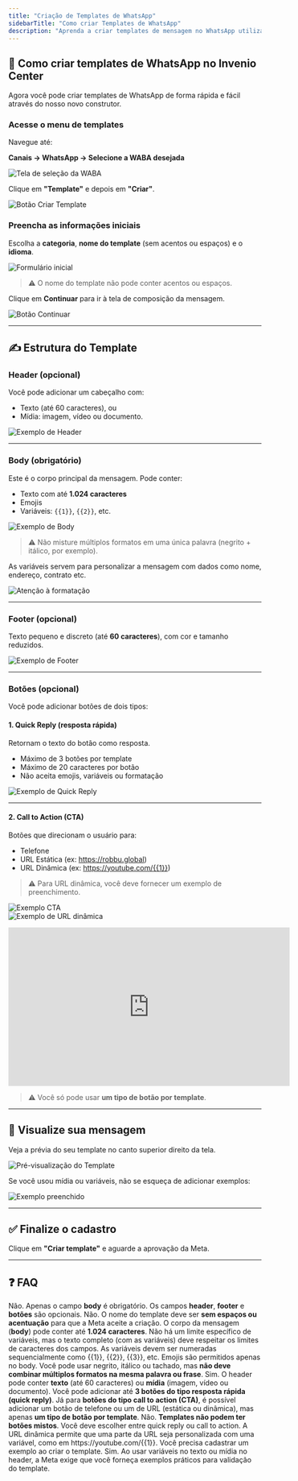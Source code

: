 ```yaml
---
title: "Criação de Templates de WhatsApp"
sidebarTitle: "Como criar Templates de WhatsApp"
description: "Aprenda a criar templates de mensagem no WhatsApp utilizando o Invenio Center e aproveite ao máximo os recursos disponíveis."
---
```


## 📲 Como criar templates de WhatsApp no Invenio Center

Agora você pode criar templates de WhatsApp de forma rápida e fácil através do nosso novo construtor.

### Acesse o menu de templates

Navegue até:

**Canais → WhatsApp → Selecione a WABA desejada**

![Tela de seleção da WABA](/imagem1)

Clique em **"Template"** e depois em **"Criar"**.

![Botão Criar Template](/imagem2)

### Preencha as informações iniciais

Escolha a **categoria**, **nome do template** (sem acentos ou espaços) e o **idioma**.

![Formulário inicial](/imagem3)

> ⚠️ O nome do template não pode conter acentos ou espaços.

Clique em **Continuar** para ir à tela de composição da mensagem.

![Botão Continuar](/imagem4)

---

## ✍️ Estrutura do Template

### Header (opcional)

Você pode adicionar um cabeçalho com:

- Texto (até 60 caracteres), ou
- Mídia: imagem, vídeo ou documento.

![Exemplo de Header](/imagem5)

---

### Body (obrigatório)

Este é o corpo principal da mensagem. Pode conter:

- Texto com até **1.024 caracteres**
- Emojis
- Variáveis: `{{1}}`, `{{2}}`, etc.


![Exemplo de Body](/imagem6)

> ⚠️ Não misture múltiplos formatos em uma única palavra (negrito + itálico, por exemplo).

As variáveis servem para personalizar a mensagem com dados como nome, endereço, contrato etc.

![Atenção à formatação](/imagem7)

---

### Footer (opcional)

Texto pequeno e discreto (até **60 caracteres**), com cor e tamanho reduzidos.

![Exemplo de Footer](/imagem8)

---

### Botões (opcional)

Você pode adicionar botões de dois tipos:

#### 1. Quick Reply (resposta rápida)

Retornam o texto do botão como resposta.

- Máximo de 3 botões por template
- Máximo de 20 caracteres por botão
- Não aceita emojis, variáveis ou formatação

![Exemplo de Quick Reply](/imagem12)

---

#### 2. Call to Action (CTA)

Botões que direcionam o usuário para:

- Telefone
- URL Estática (ex: https://robbu.global)
- URL Dinâmica (ex: https://youtube.com/{{1}})

> ⚠️ Para URL dinâmica, você deve fornecer um exemplo de preenchimento.

![Exemplo CTA](/imagem13)  
![Exemplo de URL dinâmica](/imagem14)

<iframe
  width="560"
  height="315"
  src="https://www.youtube.com/embed/HKAKc8CHkOo"
  title="YouTube video player"
  frameBorder="0"
  allow="accelerometer; autoplay; clipboard-write; encrypted-media; gyroscope; picture-in-picture"
  allowFullScreen
></iframe>

> ⚠️ Você só pode usar **um tipo de botão por template**.

---

## 👀 Visualize sua mensagem

Veja a prévia do seu template no canto superior direito da tela.

![Pré-visualização do Template](/imagem10)

Se você usou mídia ou variáveis, não se esqueça de adicionar exemplos:

![Exemplo preenchido](/imagem11)

---

## ✅ Finalize o cadastro

Clique em **"Criar template"** e aguarde a aprovação da Meta.

---

## ❓ FAQ

<AccordionGroup>
  <Accordion title="Preciso preencher todos os campos do template?">
    Não. Apenas o campo <strong>body</strong> é obrigatório. Os campos <strong>header</strong>, <strong>footer</strong> e <strong>botões</strong> são opcionais.
  </Accordion>

  <Accordion title="Posso usar acentos ou espaços no nome do template?">
    Não. O nome do template deve ser <strong>sem espaços ou acentuação</strong> para que a Meta aceite a criação.
  </Accordion>

  <Accordion title="Qual o limite de caracteres do body?">
    O corpo da mensagem (<strong>body</strong>) pode conter até <strong>1.024 caracteres</strong>.
  </Accordion>

  <Accordion title="Quantas variáveis posso usar em um template?">
    Não há um limite específico de variáveis, mas o texto completo (com as variáveis) deve respeitar os limites de caracteres dos campos. As variáveis devem ser numeradas sequencialmente como {{1}}, {{2}}, {{3}}, etc.
  </Accordion>

  <Accordion title="O que acontece se eu usar emojis ou formatações no texto?">
    Emojis são permitidos apenas no body. Você pode usar negrito, itálico ou tachado, mas <strong>não deve combinar múltiplos formatos na mesma palavra ou frase</strong>.
  </Accordion>

  <Accordion title="Posso usar mídia no header do template?">
    Sim. O header pode conter <strong>texto</strong> (até 60 caracteres) ou <strong>mídia</strong> (imagem, vídeo ou documento).
  </Accordion>

  <Accordion title="Quantos botões posso usar em um template?">
    Você pode adicionar até <strong>3 botões do tipo resposta rápida (quick reply)</strong>. Já para <strong>botões do tipo call to action (CTA)</strong>, é possível adicionar um botão de telefone ou um de URL (estática ou dinâmica), mas apenas <strong>um tipo de botão por template</strong>.
  </Accordion>

  <Accordion title="É possível misturar quick reply e call to action no mesmo template?">
    Não. <strong>Templates não podem ter botões mistos</strong>. Você deve escolher entre quick reply ou call to action.
  </Accordion>

  <Accordion title="Como funciona a URL dinâmica nos botões CTA?">
    A URL dinâmica permite que uma parte da URL seja personalizada com uma variável, como em https://youtube.com/{{1}}. Você precisa cadastrar um exemplo ao criar o template.
  </Accordion>

  <Accordion title="Preciso cadastrar exemplos se usar variáveis ou mídia?">
    Sim. Ao usar variáveis no texto ou mídia no header, a Meta exige que você forneça exemplos práticos para validação do template.
  </Accordion>
</AccordionGroup>